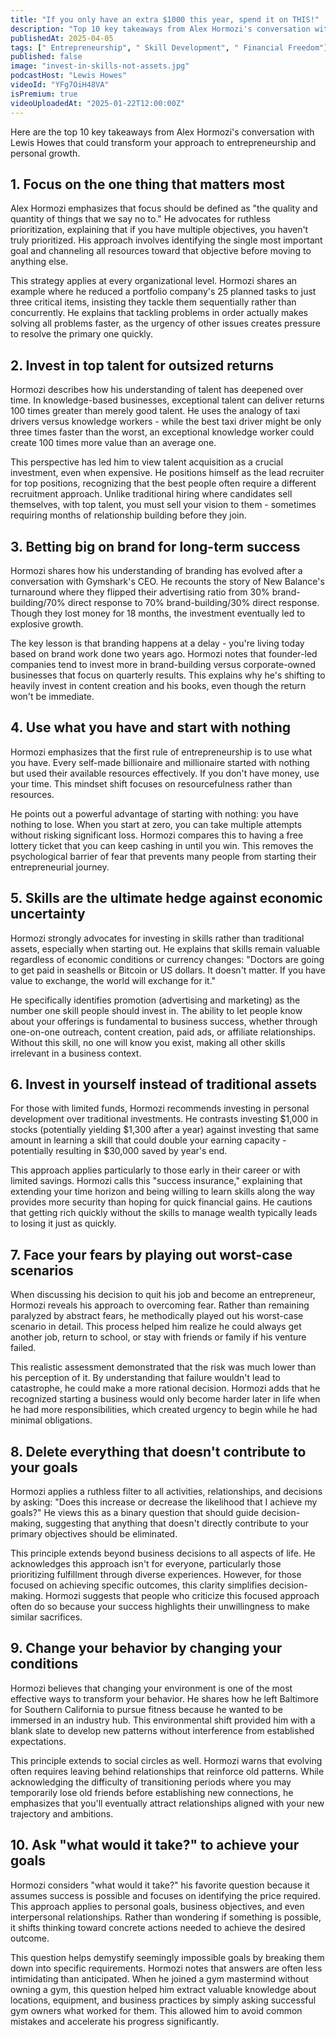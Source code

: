 ```yaml
---
title: "If you only have an extra $1000 this year, spend it on THIS!"
description: "Top 10 key takeaways from Alex Hormozi's conversation with Lewis Howes that could transform your approach to entrepreneurship and personal growth."
publishedAt: 2025-04-05
tags: [" Entrepreneurship", " Skill Development", " Financial Freedom"]
published: false
image: "invest-in-skills-not-assets.jpg"
podcastHost: "Lewis Howes"
videoId: "YFg7OiH48VA"
isPremium: true
videoUploadedAt: "2025-01-22T12:00:00Z"
---
```



<PodcastSummaryPageLayout frontmatter={frontmatter}>

Here are the top 10 key takeaways from Alex Hormozi's conversation with Lewis Howes that could transform your approach to entrepreneurship and personal growth.

## 1. Focus on the one thing that matters most

Alex Hormozi emphasizes that focus should be defined as "the quality and quantity of things that we say no to." He advocates for ruthless prioritization, explaining that if you have multiple objectives, you haven't truly prioritized. His approach involves identifying the single most important goal and channeling all resources toward that objective before moving to anything else.

This strategy applies at every organizational level. Hormozi shares an example where he reduced a portfolio company's 25 planned tasks to just three critical items, insisting they tackle them sequentially rather than concurrently. He explains that tackling problems in order actually makes solving all problems faster, as the urgency of other issues creates pressure to resolve the primary one quickly.

## 2. Invest in top talent for outsized returns

Hormozi describes how his understanding of talent has deepened over time. In knowledge-based businesses, exceptional talent can deliver returns 100 times greater than merely good talent. He uses the analogy of taxi drivers versus knowledge workers - while the best taxi driver might be only three times faster than the worst, an exceptional knowledge worker could create 100 times more value than an average one.

This perspective has led him to view talent acquisition as a crucial investment, even when expensive. He positions himself as the lead recruiter for top positions, recognizing that the best people often require a different recruitment approach. Unlike traditional hiring where candidates sell themselves, with top talent, you must sell your vision to them - sometimes requiring months of relationship building before they join.

## 3. Betting big on brand for long-term success

Hormozi shares how his understanding of branding has evolved after a conversation with Gymshark's CEO. He recounts the story of New Balance's turnaround where they flipped their advertising ratio from 30% brand-building/70% direct response to 70% brand-building/30% direct response. Though they lost money for 18 months, the investment eventually led to explosive growth.

The key lesson is that branding happens at a delay - you're living today based on brand work done two years ago. Hormozi notes that founder-led companies tend to invest more in brand-building versus corporate-owned businesses that focus on quarterly results. This explains why he's shifting to heavily invest in content creation and his books, even though the return won't be immediate.

## 4. Use what you have and start with nothing

Hormozi emphasizes that the first rule of entrepreneurship is to use what you have. Every self-made billionaire and millionaire started with nothing but used their available resources effectively. If you don't have money, use your time. This mindset shift focuses on resourcefulness rather than resources.

He points out a powerful advantage of starting with nothing: you have nothing to lose. When you start at zero, you can take multiple attempts without risking significant loss. Hormozi compares this to having a free lottery ticket that you can keep cashing in until you win. This removes the psychological barrier of fear that prevents many people from starting their entrepreneurial journey.

## 5. Skills are the ultimate hedge against economic uncertainty

Hormozi strongly advocates for investing in skills rather than traditional assets, especially when starting out. He explains that skills remain valuable regardless of economic conditions or currency changes: "Doctors are going to get paid in seashells or Bitcoin or US dollars. It doesn't matter. If you have value to exchange, the world will exchange for it."

He specifically identifies promotion (advertising and marketing) as the number one skill people should invest in. The ability to let people know about your offerings is fundamental to business success, whether through one-on-one outreach, content creation, paid ads, or affiliate relationships. Without this skill, no one will know you exist, making all other skills irrelevant in a business context.

## 6. Invest in yourself instead of traditional assets

For those with limited funds, Hormozi recommends investing in personal development over traditional investments. He contrasts investing $1,000 in stocks (potentially yielding $1,300 after a year) against investing that same amount in learning a skill that could double your earning capacity - potentially resulting in $30,000 saved by year's end.

This approach applies particularly to those early in their career or with limited savings. Hormozi calls this "success insurance," explaining that extending your time horizon and being willing to learn skills along the way provides more security than hoping for quick financial gains. He cautions that getting rich quickly without the skills to manage wealth typically leads to losing it just as quickly.

## 7. Face your fears by playing out worst-case scenarios

When discussing his decision to quit his job and become an entrepreneur, Hormozi reveals his approach to overcoming fear. Rather than remaining paralyzed by abstract fears, he methodically played out his worst-case scenario in detail. This process helped him realize he could always get another job, return to school, or stay with friends or family if his venture failed.

This realistic assessment demonstrated that the risk was much lower than his perception of it. By understanding that failure wouldn't lead to catastrophe, he could make a more rational decision. Hormozi adds that he recognized starting a business would only become harder later in life when he had more responsibilities, which created urgency to begin while he had minimal obligations.

## 8. Delete everything that doesn't contribute to your goals

Hormozi applies a ruthless filter to all activities, relationships, and decisions by asking: "Does this increase or decrease the likelihood that I achieve my goals?" He views this as a binary question that should guide decision-making, suggesting that anything that doesn't directly contribute to your primary objectives should be eliminated.

This principle extends beyond business decisions to all aspects of life. He acknowledges this approach isn't for everyone, particularly those prioritizing fulfillment through diverse experiences. However, for those focused on achieving specific outcomes, this clarity simplifies decision-making. Hormozi suggests that people who criticize this focused approach often do so because your success highlights their unwillingness to make similar sacrifices.

## 9. Change your behavior by changing your conditions

Hormozi believes that changing your environment is one of the most effective ways to transform your behavior. He shares how he left Baltimore for Southern California to pursue fitness because he wanted to be immersed in an industry hub. This environmental shift provided him with a blank slate to develop new patterns without interference from established expectations.

This principle extends to social circles as well. Hormozi warns that evolving often requires leaving behind relationships that reinforce old patterns. While acknowledging the difficulty of transitioning periods where you may temporarily lose old friends before establishing new connections, he emphasizes that you'll eventually attract relationships aligned with your new trajectory and ambitions.

## 10. Ask "what would it take?" to achieve your goals

Hormozi considers "what would it take?" his favorite question because it assumes success is possible and focuses on identifying the price required. This approach applies to personal goals, business objectives, and even interpersonal relationships. Rather than wondering if something is possible, it shifts thinking toward concrete actions needed to achieve the desired outcome.

This question helps demystify seemingly impossible goals by breaking them down into specific requirements. Hormozi notes that answers are often less intimidating than anticipated. When he joined a gym mastermind without owning a gym, this question helped him extract valuable knowledge about locations, equipment, and business practices by simply asking successful gym owners what worked for them. This allowed him to avoid common mistakes and accelerate his progress significantly.

</PodcastSummaryPageLayout>

